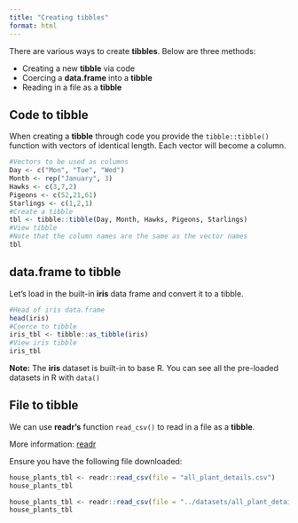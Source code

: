 ```yaml
---
title: "Creating tibbles"
format: html
---
```


There are various ways to create __tibbles__. 
Below are three methods:

- Creating a new __tibble__ via code
- Coercing a __data.frame__ into a __tibble__
- Reading in a file as a __tibble__

## Code to tibble

When creating a __tibble__ through code you provide the `tibble::tibble()` function with vectors of identical length.
Each vector will become a column.

```r
#Vectors to be used as columns
Day <- c("Mon", "Tue", "Wed")
Month <- rep("January", 3)
Hawks <- c(3,7,2)
Pigeons <- c(52,21,61)
Starlings <- c(1,2,1)
#Create a tibble
tbl <- tibble::tibble(Day, Month, Hawks, Pigeons, Starlings)
#View tibble
#Note that the column names are the same as the vector names
tbl
```

## data.frame to tibble

Let's load in the built-in __iris__ data frame and convert it to a tibble.

```r
#Head of iris data.frame
head(iris)
#Coerce to tibble
iris_tbl <- tibble::as_tibble(iris)
#View iris tibble
iris_tbl
```

__Note:__ The __iris__ dataset is built-in to base R. You can see all the pre-loaded datasets in R with `data()`

## File to tibble

We can use __readr's__ function `read_csv()` to read in a file as a __tibble__.

More information: [readr](../readr/readr.qmd) 

Ensure you have the following file downloaded: 

<MG ADD DL LINK>


```r
house_plants_tbl <- readr::read_csv(file = "all_plant_details.csv")
house_plants_tbl
```

```r
house_plants_tbl <- readr::read_csv(file = "../datasets/all_plant_details.csv")
house_plants_tbl
```